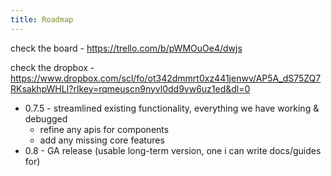 ```yaml
---
title: Roadmap
---
```


check the board - https://trello.com/b/pWMOuOe4/dwjs

check the dropbox - https://www.dropbox.com/scl/fo/ot342dmmrt0xz441jenwv/AP5A_dS75ZQ7RKsakhpWHLI?rlkey=rqmeuscn9nyvl0dd9vw6uz1ed&dl=0

- 0.7.5 - streamlined existing functionality, everything we have working & debugged
  - refine any apis for components
  - add any missing core features
- 0.8 - GA release (usable long-term version, one i can write docs/guides for)

